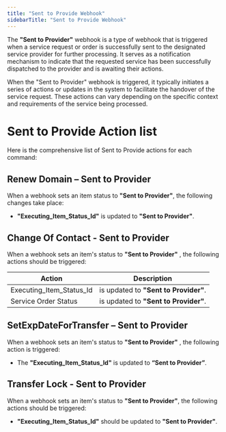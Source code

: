 ```yaml
---
title: "Sent to Provide Webhook"
sidebarTitle: "Sent to Provide Webhook"
---
```


The **"Sent to Provider"** webhook is a type of webhook that is triggered when a service request or order is successfully sent to the designated service provider for further processing. It serves as a notification mechanism to indicate that the requested service has been successfully dispatched to the provider and is awaiting their actions.

When the "Sent to Provider" webhook is triggered, it typically initiates a series of actions or updates in the system to facilitate the handover of the service request. These actions can vary depending on the specific context and requirements of the service being processed. 

# Sent to Provide Action list
Here is the comprehensive list of Sent to Provide actions for each command:

## Renew Domain – Sent to Provider

When a webhook sets an item status to **"Sent to Provider"**, the following changes take place:

- **"Executing_Item_Status_Id"** is updated to **"Sent to Provider"**.

## Change Of Contact - Sent to Provider

When a webhook sets an item's status to **"Sent to Provider"** , the following actions should be triggered:

| Action                   | Description                           |
| ------------------------ | ------------------------------------- |
| Executing_Item_Status_Id | is updated to **"Sent to Provider"**. |
| Service Order Status     | is updated to **"Sent to Provider"**. |

## SetExpDateForTransfer – Sent to Provider
When a webhook sets an item's status to **"Sent to Provider"** , the following action is triggered:
- The **"Executing_Item_Status_Id"** is updated to **“Sent to Provider”**.

## Transfer Lock - Sent to Provider

When a webhook sets an item's status to **"Sent to Provider"**, the following actions should be triggered:

- **"Executing_Item_Status_Id"** should be updated to **"Sent to Provider"**.
